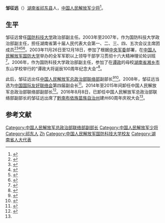 '''邹征远'''（{{bd|？|||}}）[[湖南省|湖南省]][[祁东县|祁东县]]人，[[中国人民解放军少将|中国人民解放军少将]]<ref>{{Cite web |url = http://www.hnagri.gov.cn/web/hnnjtg/nysxxcyxxfw/bxfc/xq/content_111866.html |title = 祁东县县情 |author =  |date = 2013-07-17 |publisher = 湖南农技推广网 |language =  |accessdate =  |quote =  |archive-url = https://web.archive.org/web/20190502222108/http://www.hnagri.gov.cn/web/hnnjtg/nysxxcyxxfw/bxfc/xq/content_111866.html |archive-date = 2019-05-02 |dead-url = yes }}</ref>。

==生平==
邹征远曾任[[国防科技大学|国防科技大学]]政治部副主任。2003年至2007年，作为国防科技大学政治部副主任，担任湖南省第十届人民代表大会第一、二、三、四、五次会议主席团成员<ref>{{Cite web |url = http://qingyuan.people.com.cn/GB/channel27/156/636/200301/14/239106.html |title = 湖南省十届人大一次会议举行预备会议 |author =  |date = 2003-01-17 |publisher = 人民网 |language =  |accessdate =  |quote =  |archive-url = https://web.archive.org/web/20190502212331/http://qingyuan.people.com.cn/GB/channel27/156/636/200301/14/239106.html |archive-date = 2019-05-02 |dead-url = yes }}</ref><ref>{{Cite web |url = http://news.sina.com.cn/o/2004-01-10/07181550647s.shtml |title = 湖南省第十届人民代表大会第二次会议主席团和秘书长名单 |author =  |date = 2004-01-10 |publisher = 新浪 |language =  |accessdate =  |quote =  |archive-date = 2019-05-02 |archive-url = https://web.archive.org/web/20190502144928/http://news.sina.com.cn/o/2004-01-10/07181550647s.shtml |dead-url = no }}</ref><ref>{{Cite web  |url =http://news.sohu.com/20050127/n224118377.shtml  |title =湖南省第十届人民代表大会第三次会议主席团和秘书长名单  |author =  |date =2005-01-27  |publisher =搜狐  |language =  |accessdate =  |quote =  |archive-date =2019-05-02  |archive-url =https://web.archive.org/web/20190502191546/http://news.sohu.com/20050127/n224118377.shtml  |dead-url =no  }}</ref><ref>{{Cite web  |url =http://news.sina.com.cn/c/2006-01-18/08478014045s.shtml  |title =省十届人大四次会议开幕  |author =  |date =2006-01-18  |publisher =新浪  |language =  |accessdate =  |quote =  |archive-date =2019-05-02  |archive-url =https://web.archive.org/web/20190502200259/http://news.sina.com.cn/c/2006-01-18/08478014045s.shtml  |dead-url =no  }}</ref><ref>{{Cite web |url = http://news.sohu.com/20070129/n247898151.shtml |title = 省十届人大五次会议今开幕 |author =  |date = 2007-01-29 |publisher = 搜狐 |language =  |accessdate =  |quote =  |archive-date = 2019-05-02 |archive-url = https://web.archive.org/web/20190502161005/http://news.sohu.com/20070129/n247898151.shtml |dead-url = no }}</ref>。2003年11月26日至12月18日，参加了根据[[中央军委|中央军委]]部署，在[[中国人民解放军国防大学|中国人民解放军国防大学]]举办的全军军职以上领导干部学习贯彻十六大精神理论轮训班<ref>{{Cite web |url = http://www.cnr.cn/military/gnjq/200302/t20030217_88799.html |title = 全军军职以上领导干部学习贯彻十六大精神理论轮训班座谈纪要 |author =  |date = 2003-02-17 |publisher = 中广网 |language =  |accessdate =  |quote =  |archive-date = 2019-05-03 |archive-url = https://web.archive.org/web/20190503001832/http://www.cnr.cn/military/gnjq/200302/t20030217_88799.html |dead-url = no }}</ref>。2006年，作为国防科技大学政治部副主任，参加了在[[谭政|谭政]]的母校[[湖南省|湖南省]][[湘乡市|湘乡市]]东山学校举行的“谭政大将诞辰100周年纪念大会”<ref>{{Cite web |url = http://hn.rednet.cn/c/2006/06/16/917847.htm |title = 湖南隆重纪念谭政同志诞辰100周年 |author =  |date = 2006-06-16 |publisher = 红网 |language =  |accessdate =  |quote =  |archive-date = 2006-07-03 |archive-url = https://web.archive.org/web/20060703123918/http://hn.rednet.cn/c/2006/06/16/917847.htm |dead-url = no }}</ref>。

此后，邹征远出任[[中国人民解放军总政治部联络部|中国人民解放军总政治部联络部]]副部长<ref name=qiannan>{{Cite web  |url =http://cpc.people.com.cn/n1/2016/0809/c117005-28623073.html  |title =黔南布依族苗族自治州建州60周年庆祝大会隆重举行 陈敏尔出席  |author =  |date =2016-08-09  |publisher =中国共产党新闻网  |language =  |accessdate =  |quote =  |archive-date =2019-05-03  |archive-url =https://web.archive.org/web/20190503011958/http://cpc.people.com.cn/n1/2016/0809/c117005-28623073.html  |dead-url =no  }}</ref><ref>{{Cite web |url = http://gy.house.qq.com/a/20141227/020899.htm |title = 东方宏基中药材电商产业园盛大招商 掀起药材投资狂潮 |author =  |date = 2014-12-27 |publisher = 腾讯 |language =  |accessdate =  |quote =  |archive-date = 2019-05-04 |archive-url = https://web.archive.org/web/20190504192457/https://gy.house.qq.com/a/20141227/020899.htm |dead-url = no }}</ref>。2008年，邹征远当选为[[中国国际友好联络会|中国国际友好联络会]]第四届副会长<ref>{{Cite web|url =http://www.caifc.org.cn/content.aspx?id=33|title =中国国际友好联络会第四届理事会成立|author =|date =2008-04-24|publisher =中国国际友好联络会|language =|accessdate =|quote =}}{{dead link|date=十月 2017 |bot=InternetArchiveBot }}</ref>。2014年至2015年间卸任中国人民解放军总政治部联络部副部长<ref>{{Cite web|url = http://www.qiannan.gov.cn/doc/2015/11/04/193255.shtml|title = 黔南60周年成就展在京开幕|author = |date = 2015-11-04|publisher = 中国黔南|language = |accessdate = |quote = }}{{Dead link|date=2018年8月 |bot=InternetArchiveBot |fix-attempted=yes }}</ref>。2016年8月8日，已卸任中国人民解放军总政治部联络部副部长的邹征远出席了[[黔南布依族苗族自治州|黔南布依族苗族自治州]]建州60周年庆祝大会<ref name=qiannan/>。

==参考文献==
{{reflist}}

{{DEFAULTSORT:Zou邹}}
[[Category:中国人民解放军总政治部联络部副部长|Category:中国人民解放军总政治部联络部副部长]]
[[Category:中国人民解放军少将|Category:中国人民解放军少将]]
[[Category:祁东人|Category:祁东人]]
[[Category:邹姓|Zh]]
[[Category:中国人民解放军国防科技大学校友|Category:中国人民解放军国防科技大学校友]]
[[Category:湖南省人大代表|Category:湖南省人大代表]]